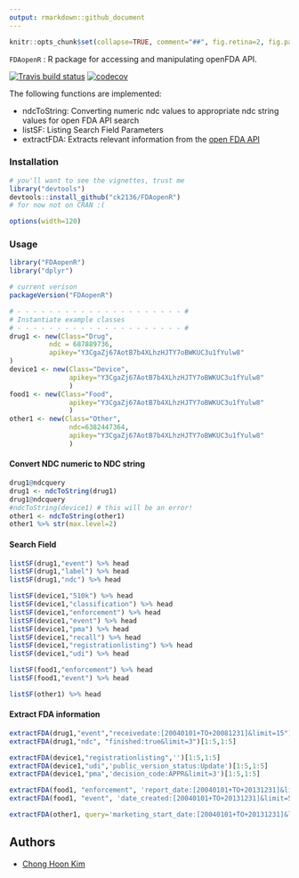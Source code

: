 ```yaml
---
output: rmarkdown::github_document
---
```


<!-- README.md is generated from README.Rmd. Please edit that file -->


```r
knitr::opts_chunk$set(collapse=TRUE, comment="##", fig.retina=2, fig.path = "README <- figs/README-")
```

`FDAopenR` : R package for accessing and manipulating openFDA API.

<!-- badges: start -->
[![Travis build status](https://app.travis-ci.com/ck2136/FDAopenR.svg?branch=master)](https://travis-ci.com/ck2136/FDAopenR)
[![codecov](https://codecov.io/gh/ck2136/FDAopenR/branch/master/graph/badge.svg?token=PNCASBPWB1)](https://codecov.io/gh/ck2136/FDAopenR)
<!-- badges: end -->

The following functions are implemented:

- ndcToString:  Converting numeric ndc values to appropriate ndc string values for open FDA API search
- listSF:       Listing Search Field Parameters
- extractFDA:   Extracts relevant information from the [open FDA API](https://open.fda.gov/apis/)


### Installation

```r
# you'll want to see the vignettes, trust me
library("devtools")
devtools::install_github("ck2136/FDAopenR")
# for now not on CRAN :(
```

```r
options(width=120)
```

### Usage

```r
library("FDAopenR")
library("dplyr")

# current verison
packageVersion("FDAopenR")

# - - - - - - - - - - - - - - - - - - - - - #
# Instantiate example classes
# - - - - - - - - - - - - - - - - - - - - - #
drug1 <- new(Class="Drug", 
          ndc = 687889736,
          apikey="Y3CgaZj67AotB7b4XLhzHJTY7oBWKUC3u1fYulw8"
)
device1 <- new(Class="Device",
               apikey="Y3CgaZj67AotB7b4XLhzHJTY7oBWKUC3u1fYulw8"
               )
food1 <- new(Class="Food",
               apikey="Y3CgaZj67AotB7b4XLhzHJTY7oBWKUC3u1fYulw8"
               )
other1 <- new(Class="Other",
               ndc=6382447364,
               apikey="Y3CgaZj67AotB7b4XLhzHJTY7oBWKUC3u1fYulw8"
               )
```

#### Convert NDC numeric to NDC string

```r
drug1@ndcquery 
drug1 <- ndcToString(drug1)
drug1@ndcquery
#ndcToString(device1) # this will be an error!
other1 <- ndcToString(other1)
other1 %>% str(max.level=2)
```

#### Search Field 

```r
listSF(drug1,"event") %>% head
listSF(drug1,"label") %>% head
listSF(drug1,"ndc") %>% head

listSF(device1,"510k") %>% head
listSF(device1,"classification") %>% head
listSF(device1,"enforcement") %>% head
listSF(device1,"event") %>% head
listSF(device1,"pma") %>% head
listSF(device1,"recall") %>% head
listSF(device1,"registrationlisting") %>% head
listSF(device1,"udi") %>% head

listSF(food1,"enforcement") %>% head
listSF(food1,"event") %>% head

listSF(other1) %>% head
```

#### Extract FDA information

```r
extractFDA(drug1,"event","receivedate:[20040101+TO+20081231]&limit=15")[1:5,1:5]
extractFDA(drug1,"ndc", "finished:true&limit=3")[1:5,1:5] 

extractFDA(device1,"registrationlisting",'')[1:5,1:5] 
extractFDA(device1,"udi",'public_version_status:Update')[1:5,1:5] 
extractFDA(device1,"pma",'decision_code:APPR&limit=3')[1:5,1:5] 

extractFDA(food1, "enforcement", 'report_date:[20040101+TO+20131231]&limit=3')[1:5,1:5] 
extractFDA(food1, "event", 'date_created:[20040101+TO+20131231]&limit=5')[1:5,1:5] 

extractFDA(other1, query='marketing_start_date:[20040101+TO+20131231]&limit=5')[1:5,1:5] 
```

## Authors

* [Chong Hoon Kim](mailto:chong.kim@ucdenver.edu)

